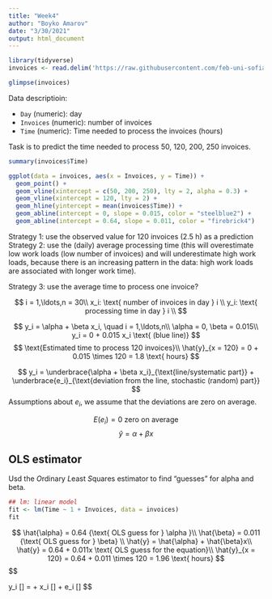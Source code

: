 ```yaml
---
title: "Week4"
author: "Boyko Amarov"
date: "3/30/2021"
output: html_document
---
```


```r
library(tidyverse)
invoices <- read.delim('https://raw.githubusercontent.com/feb-uni-sofia/econometrics2020-solutions/master/data/invoices.txt')
```

```r
glimpse(invoices)
```

Data descriptioin:

- `Day` (numeric): day
- `Invoices` (numeric): number of invoices
- `Time` (numeric): Time needed to process the invoices (hours)

Task is to predict the time needed to process 50, 120, 200, 250 invoices.

```r
summary(invoices$Time)
```


```r
ggplot(data = invoices, aes(x = Invoices, y = Time)) + 
  geom_point() + 
  geom_vline(xintercept = c(50, 200, 250), lty = 2, alpha = 0.3) +
  geom_vline(xintercept = 120, lty = 2) + 
  geom_hline(yintercept = mean(invoices$Time)) + 
  geom_abline(intercept = 0, slope = 0.015, color = "steelblue2") +
  geom_abline(intercept = 0.64, slope = 0.011, color = "firebrick4")
```

Strategy 1: use the observed value for 120 invoices (2.5 h) as a prediction
Strategy 2: use the (daily) average processing time (this will overestimate low work loads (low number of invoices) and will underestimate high work loads, because there is an increasing 
pattern in the data: high work loads are associated with longer work time).

Strategy 3: use the average time to process one invoice?

$$
i = 1,\ldots,n = 30\\
x_i: \text{ number of invoices in day } i \\
y_i: \text{ processing time in day } i \\
$$

$$
y_i = \alpha + \beta x_i, \quad i = 1,\ldots,n\\
\alpha = 0, \beta = 0.015\\
y_i = 0 + 0.015 x_i \text{ (blue line)}
$$
$$
\text{Estimated time to process 120 invoices}\\
\hat{y}_{x = 120} = 0 + 0.015 \times 120 = 1.8 \text{ hours}
$$

$$
y_i = \underbrace{\alpha + \beta x_i}_{\text{line/systematic part}} + \underbrace{e_i}_{\text{deviation from the line, stochastic (random) part}}
$$
Assumptions about $e_i$, we assume that the deviations are zero on average.

$$
E(e_i) = 0 \text{ zero on average}
$$
$$
\hat{y} = \alpha + \beta x
$$

## OLS estimator

Usd the *O*rdinary *L*east *S*quares estimator to find "guesses" for alpha and beta.

```r
## lm: linear model
fit <- lm(Time ~ 1 + Invoices, data = invoices)
fit
```

$$
\hat{\alpha} = 0.64 {\text{ OLS guess for } \alpha }\\
\hat{\beta} = 0.011 {\text{ OLS guess for } \beta} \\
\hat{y} = \hat{\alpha} + \hat{\beta}x\\
\hat{y} = 0.64 + 0.011x \text{ OLS guess for the equation}\\
\hat{y}_{x = 120} = 0.64 + 0.011 \times 120 = 1.96 \text{ hours}
$$
$$

y_i [\text{hours}] = \alpha [\text{hours}] + \beta\left[\frac{\text{hours}}{\text{invoice}}\right] x_i [\text{Number of invoices}] + e_i [\text{hours}]
$$



